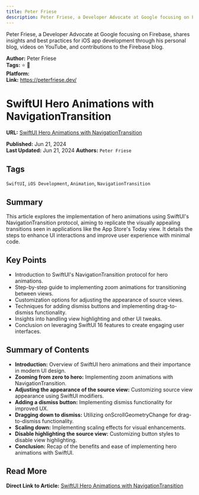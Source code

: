 ```yaml
---
title: Peter Friese
description: Peter Friese, a Developer Advocate at Google focusing on Firebase, shares insights and best practices for iOS app development through his personal blog, videos on YouTube, and contributions to the Firebase blog.
---
```


Peter Friese, a Developer Advocate at Google focusing on Firebase, shares insights and best practices for iOS app development through his personal blog, videos on YouTube, and contributions to the Firebase blog.

**Author:** Peter Friese  
**Tags:** ⭐ 🚀  
**Platform:**  
**Link:** https://peterfriese.dev/  

<LinkCard title="Visit Peter Friese" href="https://peterfriese.dev" />

# SwiftUI Hero Animations with NavigationTransition

**URL:** [SwiftUI Hero Animations with NavigationTransition](https://peterfriese.dev/blog/2024/hero-animation/?ref=createwithswift.com)

**Published:** Jun 21, 2024  
**Last Updated:** Jun 21, 2024
**Authors:** `Peter Friese`

## Tags

`SwiftUI`, `iOS Development`, `Animation`, `NavigationTransition`

## Summary

This article explores the implementation of hero animations using SwiftUI's NavigationTransition protocol, aiming to replicate the visually appealing transitions seen in applications like the App Store's Today view. It details the steps to enhance UI interactions and improve user experience with minimal code.

## Key Points

- Introduction to SwiftUI's NavigationTransition protocol for hero animations.
- Step-by-step guide to implementing zoom animations for transitioning between views.
- Customization options for adjusting the appearance of source views.
- Techniques for adding dismiss buttons and implementing drag-to-dismiss functionality.
- Insights into handling view highlighting and other UI tweaks.
- Conclusion on leveraging SwiftUI 16 features to create engaging user interfaces.

## Summary of Contents

- **Introduction:** Overview of SwiftUI hero animations and their importance in modern UI design.
- **Zooming from zero to hero:** Implementing zoom animations with NavigationTransition.
- **Adjusting the appearance of the source view:** Customizing source view appearance using SwiftUI modifiers.
- **Adding a dismiss button:** Implementing dismiss functionality for improved UX.
- **Dragging down to dismiss:** Utilizing onScrollGeometryChange for drag-to-dismiss functionality.
- **Scaling down:** Implementing scaling effects for visual enhancements.
- **Disable highlighting the source view:** Customizing button styles to disable view highlighting.
- **Conclusion:** Recap of the benefits and ease of implementing hero animations with SwiftUI.

## Read More

**Direct Link to Article:** [SwiftUI Hero Animations with NavigationTransition](https://peterfriese.dev/blog/2024/hero-animation/?ref=createwithswift.com)
